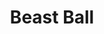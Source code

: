 ---
title: "Beast Ball"
meta_title: "Beast Ball craft"
description: "Craft de Beast Ball"
rank: "s"
draft: false
name: "Beast Ball"
recipe_img: "https://wiki.pokexgames.com/images/f/f9/Beast_Ball.png"
level: 120
craft_time: 18000
result: 15
value_npc: 1
ingredients:
  - name: "Corrupted Iron Ores"
    quantity: 9000
    item_img: "https://wiki.pokexgames.com/images/6/69/Corrupted_Iron_Ore.png"
    value_npc: 1
  - name: "Yellow Star Pieces"
    quantity: 2
    item_img: "https://wiki.pokexgames.com/images/3/33/Yellow-Star-Piece.gif"
    value_npc: 1
  - name: "Apricorns"
    quantity: 100
    item_img: "https://wiki.pokexgames.com/images/c/c2/Apricorn.png"
    value_npc: 1
  - name: "Land Shark Horns"
    quantity: 50
    item_img: "https://wiki.pokexgames.com/images/a/a8/Land_Shark_Horn.png"
    value_npc: 1
  - name: "Corrupted Vines"
    quantity: 10
    item_img: "https://wiki.pokexgames.com/images/b/be/Corrupted-Vines.gif"
    value_npc: 1
  - name: "Metal Scraps"
    quantity: 10
    item_img: "https://wiki.pokexgames.com/images/b/bb/Metal_Scraps.png"
    value_npc: 1
  - name: "Whiskers Fins"
    quantity: 10
    item_img: "https://wiki.pokexgames.com/images/2/23/Whiskers_Fin.png"
    value_npc: 1
  - name: "Compressed Nightmare Gems"
    quantity: 5
    item_img: "https://wiki.pokexgames.com/images/6/6a/Compressed_Nightmare_Gem.png"
    value_npc: 1
  - name: "Gear Noses"
    quantity: 5
    item_img: "https://wiki.pokexgames.com/images/6/63/Gear_Nose.png"
    value_npc: 1
---